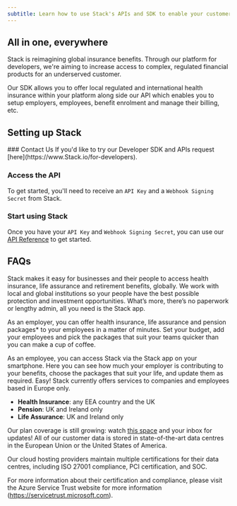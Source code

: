 ```yaml
---
subtitle: Learn how to use Stack's APIs and SDK to enable your customers to provide health insurance to their employees.
---
```


## All in one, everywhere
Stack is reimagining global insurance benefits. Through our platform for developers, we're aiming to  increase access to complex, regulated financial products for an underserved customer. 

Our SDK allows you to offer local regulated and international health insurance within your platform along side our API which enables you to setup employers, employees, benefit enrolment and manage their billing, etc.

## Setting up Stack
<Steps>
### Contact Us
If you'd like to try our Developer SDK and APIs request [here](https://www.Stack.io/for-developers). 

### Access the API
To get started, you'll need to receive an `API Key` and a `Webhook Signing Secret` from Stack. 

### Start using Stack
Once you have your `API Key` and `Webhook Signing Secret`, you can use our [API Reference](/reference) to get started. 
</Steps>

## FAQs

<AccordionGroup>
<Accordion title="What is Stack?">
Stack makes it easy for businesses and their people to access health insurance, life assurance and retirement benefits, globally. We work with local and global institutions so your people have the best possible protection and investment opportunities. What’s more, there’s no paperwork or lengthy admin, all you need is the Stack app.

As an employer, you can offer health insurance, life assurance and pension packages* to your employees in a matter of minutes. Set your budget, add your employees and pick the packages that suit your teams quicker than you can make a cup of coffee.

As an employee, you can access Stack via the Stack app on your smartphone. Here you can see how much your employer is contributing to your benefits, choose the packages that suit your life, and update them as required. Easy!
</Accordion>
<Accordion title="What countries is Stack available in?">
Stack currently offers services to companies and employees based in Europe only. 

- **Health Insurance**: any EEA country and the UK
- **Pension**: UK and Ireland only
- **Life Assurance**: UK and Ireland only

Our plan coverage is still growing: watch [this space](https://www.Stack.io/countries) and your inbox for updates!
</Accordion>
<Accordion title="Where and how is data stored?">
All of our customer data is stored in state-of-the-art data centres in the European Union or the United States of America.

Our cloud hosting providers maintain multiple certifications for their data centres, including ISO 27001 compliance, PCI certification, and SOC.

For more information about their certification and compliance, please visit the Azure Service Trust website for more information (https://servicetrust.microsoft.com).
</Accordion>
</AccordionGroup>
